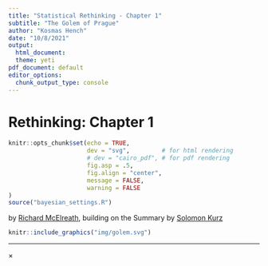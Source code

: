 ```yaml
---
title: "Statistical Rethinking - Chapter 1"
subtitle: "The Golem of Prague"
author: "Kosmas Hench"
date: "10/8/2021"
output:
  html_document:
  theme: yeti
pdf_document: default
editor_options: 
  chunk_output_type: console
---
```


# Rethinking: Chapter 1

```r
knitr::opts_chunk$set(echo = TRUE, 
                      dev = "svg",         # for html rendering
                      # dev = "cairo_pdf", # for pdf rendering
                      fig.asp = .5, 
                      fig.align = "center",
                      message = FALSE,
                      warning = FALSE
)
source("bayesian_settings.R")
```

by [Richard McElreath](https://xcelab.net/rm/statistical-rethinking/), building on the Summary by [Solomon Kurz](https://bookdown.org/content/4857/)

```r
knitr::include_graphics("img/golem.svg")
```

---

<div id="myModal" class="modal">
  <span class="close">&times;</span>
  <img class="modal-content" id="img01">
  <div id="caption"></div>
</div>

<script src="./js/zoom.js"></script>